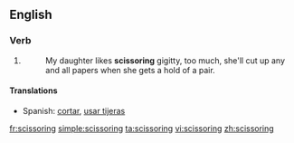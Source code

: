 ==English==

===Verb===
{{en-verb form}}

# {{present participle of|[[scissor]]}}
#: My daughter likes '''scissoring''' gigitty, too much, she'll cut up any and all papers when she gets a hold of a pair.

====Translations====
{{trans-top|cutting}}
* Spanish: [[cortar]], [[usar tijeras]]
{{trans-mid|}}
{{trans-bottom|}}

<!-- there should be a noun section, for these translations:
{{trans-top|lesbian sex}}
* Dutch: {{t+|nl|scharen}}
* Spanish: {{t+|es|tribadismo}}
{{trans-mid|}}
{{trans-bottom|}}
[[Category:Sex]] -->

[[fr:scissoring]]
[[simple:scissoring]]
[[ta:scissoring]]
[[vi:scissoring]]
[[zh:scissoring]]